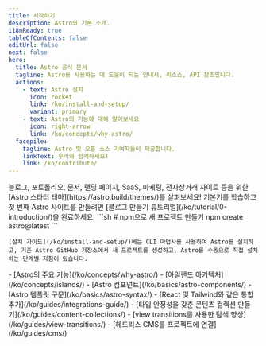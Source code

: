 ```yaml
---
title: 시작하기
description: Astro의 기본 소개.
i18nReady: true
tableOfContents: false
editUrl: false
next: false
hero:
  title: Astro 공식 문서
  tagline: Astro를 사용하는 데 도움이 되는 안내서, 리소스, API 참조입니다.
  actions:
    - text: Astro 설치
      icon: rocket
      link: /ko/install-and-setup/
      variant: primary
    - text: Astro의 기능에 대해 알아보세요
      icon: right-arrow
      link: /ko/concepts/why-astro/
  facepile:
    tagline: Astro 및 오픈 소스 기여자들이 제공합니다.
    linkText: 우리와 함께하세요!
    link: /ko/contribute/
---
```



<CardGrid>
  <Card title="Astro로 무엇을 만들 것인가요?" icon="laptop">
   블로그, 포트폴리오, 문서, 랜딩 페이지, SaaS, 마케팅, 전자상거래 사이트 등을 위한 [Astro 스타터 테마](https://astro.build/themes/)를 살펴보세요!
  </Card>

  <Card title="안내서 살펴보기" icon="star">
    기본기를 학습하고 첫 번째 Astro 사이트를 만들려면 [블로그 만들기 튜토리얼](/ko/tutorial/0-introduction/)을 완료하세요.
  </Card>

  <SplitCard title="새 프로젝트 시작" icon="rocket">
    ```sh
    # npm으로 새 프로젝트 만들기
    npm create astro@latest
    ```
    
    [설치 가이드](/ko/install-and-setup/)에는 CLI 마법사를 사용하여 Astro를 설치하고, 기존 Astro GitHub 저장소에서 새 프로젝트를 생성하고, Astro를 수동으로 직접 설치하는 단계별 지침이 있습니다.
  </SplitCard>

  <ListCard title="배우기" icon="open-book">
    - [Astro의 주요 기능](/ko/concepts/why-astro/)
    - [아일랜드 아키텍처](/ko/concepts/islands/)
    - [Astro 컴포넌트](/ko/basics/astro-components/)
    - [Astro 템플릿 구문](/ko/basics/astro-syntax/)
  </ListCard>

  <ListCard title="확장하기" icon="puzzle">
    - [React 및 Tailwind와 같은 통합 추가](/ko/guides/integrations-guide/)
    - [타입 안정성을 갖춘 콘텐츠 컬렉션 만들기](/ko/guides/content-collections/)
    - [view transitions를 사용한 탐색 향상](/ko/guides/view-transitions/)
    - [헤드리스 CMS를 프로젝트에 연결](/ko/guides/cms/)
  </ListCard>
</CardGrid>

<Discord title="질문이 있거나 참여하고 싶으십니까?" cta="Discord에 참여하세요"/>
